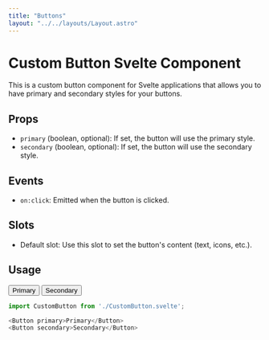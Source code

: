 ---
title: "Buttons"
layout: "../../layouts/Layout.astro"
---


# Custom Button Svelte Component

This is a custom button component for Svelte applications that allows you to have primary and secondary styles for your buttons.

## Props

- `primary` (boolean, optional): If set, the button will use the primary style.
- `secondary` (boolean, optional): If set, the button will use the secondary style.

## Events

- `on:click`: Emitted when the button is clicked.

## Slots

- Default slot: Use this slot to set the button's content (text, icons, etc.).

## Usage

<div class="preview">
    <Button primary>Primary</Button>
    <Button secondary>Secondary</Button>
</div>


```js
import CustomButton from './CustomButton.svelte';

<Button primary>Primary</Button>
<Button secondary>Secondary</Button>
```
